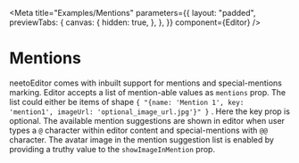 
<Meta
  title="Examples/Mentions"
  parameters={{
    layout: "padded",
    previewTabs: {
      canvas: {
        hidden: true,
      },
    },
  }}
  component={Editor}
/>

# Mentions

neetoEditor comes with inbuilt support for mentions and special-mentions
marking. Editor accepts a list of mention-able values as `mentions` prop. The
list could either be items of shape
`{ "{name: 'Mention 1', key: 'mention1', imageUrl: 'optional_image_url.jpg'}" }`
. Here the key prop is optional. The available mention suggestions are shown in
editor when user types a `@` character within editor content and
special-mentions with `@@` character. The avatar image in the mention suggestion
list is enabled by providing a truthy value to the `showImageInMention` prop.

<Canvas>
  <Editor
    mentions={[
      {
        name: "Oliver Smith",
        key: "oliver-smith",
        imageUrl: "https://i.pravatar.cc/300",
      },
      {
        name: "Eve Smith",
        key: "eve-smith",
        imageUrl: "https://i.pravatar.cc/300",
      },
    ]}
    showImageInMention
  />
</Canvas>
